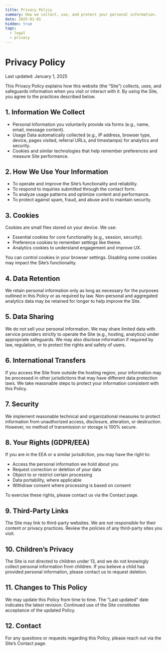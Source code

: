 ```yaml
---
title: Privacy Policy
summary: How we collect, use, and protect your personal information.
date: 2025-01-01
hidden: true
tags:
  - legal
  - privacy
---
```


# Privacy Policy

Last updated: January 1, 2025

This Privacy Policy explains how this website (the “Site”) collects, uses, and safeguards information when you visit or interact with it. By using the Site, you agree to the practices described below.

## 1. Information We Collect

- Personal Information you voluntarily provide via forms (e.g., name, email, message content).
- Usage Data automatically collected (e.g., IP address, browser type, device, pages visited, referral URLs, and timestamps) for analytics and security.
- Cookies and similar technologies that help remember preferences and measure Site performance.

## 2. How We Use Your Information

- To operate and improve the Site’s functionality and reliability.
- To respond to inquiries submitted through the contact form.
- To analyze usage patterns and optimize content and performance.
- To protect against spam, fraud, and abuse and to maintain security.

## 3. Cookies

Cookies are small files stored on your device. We use:

- Essential cookies for core functionality (e.g., session, security).
- Preference cookies to remember settings like theme.
- Analytics cookies to understand engagement and improve UX.

You can control cookies in your browser settings. Disabling some cookies may impact the Site’s functionality.

## 4. Data Retention

We retain personal information only as long as necessary for the purposes outlined in this Policy or as required by law. Non-personal and aggregated analytics data may be retained for longer to help improve the Site.

## 5. Data Sharing

We do not sell your personal information. We may share limited data with service providers strictly to operate the Site (e.g., hosting, analytics) under appropriate safeguards. We may also disclose information if required by law, regulation, or to protect the rights and safety of users.

## 6. International Transfers

If you access the Site from outside the hosting region, your information may be processed in other jurisdictions that may have different data protection laws. We take reasonable steps to protect your information consistent with this Policy.

## 7. Security

We implement reasonable technical and organizational measures to protect information from unauthorized access, disclosure, alteration, or destruction. However, no method of transmission or storage is 100% secure.

## 8. Your Rights (GDPR/EEA)

If you are in the EEA or a similar jurisdiction, you may have the right to:

- Access the personal information we hold about you
- Request correction or deletion of your data
- Object to or restrict certain processing
- Data portability, where applicable
- Withdraw consent where processing is based on consent

To exercise these rights, please contact us via the Contact page.

## 9. Third-Party Links

The Site may link to third-party websites. We are not responsible for their content or privacy practices. Review the policies of any third-party sites you visit.

## 10. Children’s Privacy

The Site is not directed to children under 13, and we do not knowingly collect personal information from children. If you believe a child has provided personal information, please contact us to request deletion.

## 11. Changes to This Policy

We may update this Policy from time to time. The "Last updated" date indicates the latest revision. Continued use of the Site constitutes acceptance of the updated Policy.

## 12. Contact

For any questions or requests regarding this Policy, please reach out via the Site’s Contact page.


